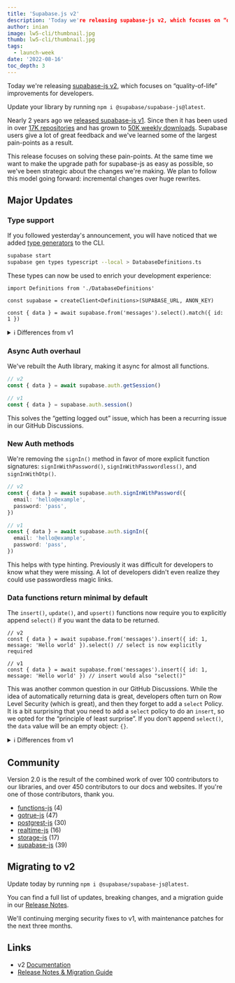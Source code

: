 ```yaml
---
title: 'Supabase.js v2'
description: 'Today we're releasing supabase-js v2, which focuses on “quality-of-life” improvements for developers.'
author: inian
image: lw5-cli/thumbnail.jpg
thumb: lw5-cli/thumbnail.jpg
tags:
  - launch-week
date: '2022-08-16'
toc_depth: 3
---
```


Today we're releasing [supabase-js v2](https://github.com/supabase/supabase-js), which focuses on “quality-of-life” improvements for developers.

Update your library by running `npm i @supabase/supabase-js@latest`.

Nearly 2 years ago we [released supabase-js v1](https://supabase.com/blog/improved-dx).
Since then it has been used in over [17K repositories](https://github.com/supabase/supabase-js/network/dependents?package_id=UGFja2FnZS04MjM3OTUyMDU%3D) and has grown
to [50K weekly downloads](https://www.npmjs.com/package/@supabase/supabase-js). Supabase users give a lot of great feedback and we've
learned some of the largest pain-points as a result.

This release focuses on solving these pain-points. At the same time we want to make the upgrade path for supabase-js as easy as possible,
so we've been strategic about the changes we're making. We plan to follow this model going forward: incremental changes over huge rewrites.

## Major Updates

### Type support

If you followed yesterday's announcement, you will have noticed that we added
[type generators](https://supabase.com/docs/reference/cli/usage#supabase-gen-types-typescript) to the CLI.

```bash
supabase start
supabase gen types typescript --local > DatabaseDefinitions.ts
```

These types can now be used to enrich your development experience:

```tsx
import Definitions from './DatabaseDefinitions'

const supabase = createClient<Definitions>(SUPABASE_URL, ANON_KEY)

const { data } = await supabase.from('messages').select().match({ id: 1 })
```

<details>

<summary>ℹ️ Differences from v1</summary>

<p>
  v1 also supported types, but the types were generated from the API rather than the database, so it
  lost a lot of detailed information. The library also required you to specify the definition in
  every function call, rather than at the client level.
</p>

<p>
  <code>supabase.from<Definitions['Message']>('messages').select('*')</code>
</p>

</details>

### Async Auth overhaul

We've rebuilt the Auth library, making it async for almost all functions.

```ts
// v2
const { data } = await supabase.auth.getSession()

// v1
const { data } = supabase.auth.session()
```

This solves the “getting logged out” issue, which has been a recurring issue in our GitHub Discussions.

### New Auth methods

We're removing the `signIn()` method in favor of more explicit function signatures:
`signInWithPassword()`, `signInWithPasswordless()`, and `signInWithOtp()`.

```ts
// v2
const { data } = await supabase.auth.signInWithPassword({
  email: 'hello@example',
  password: 'pass',
})

// v1
const { data } = await supabase.auth.signIn({
  email: 'hello@example',
  password: 'pass',
})
```

This helps with type hinting. Previously it was difficult for developers to know what they were missing.
A lot of developers didn't even realize they could use passwordless magic links.

### Data functions return minimal by default

The `insert()`, `update()`, and `upsert()` functions now require you to explicitly append `select()` if you want the data to be returned.

```tsx
// v2
const { data } = await supabase.from('messages').insert({ id: 1, message: 'Hello world' }).select() // select is now explicitly required

// v1
const { data } = await supabase.from('messages').insert({ id: 1, message: 'Hello world' }) // insert would also "select()"
```

This was another common question in our GitHub Discussions. While the idea of automatically returning data is great,
developers often turn on Row Level Security (which is great), and then they forget to add a `select` Policy.
It is a bit surprising that you need to add a `select` policy to do an `insert`, so we opted for the “principle of least surprise”.
If you don't append `select()`, the `data` value will be an empty object: `{}`.

<details>

<summary>ℹ️ Differences from v1</summary>

<p>
  Previously you could pass a `returning: 'minimal'` option to the `insert()`, `update()`, and
  `upsert()` statements. We've now made this the default behaviour.
</p>

</details>

## Community

Version 2.0 is the result of the combined work of over 100 contributors to our libraries, and over 450 contributors to our docs and websites.
If you're one of those contributors, thank you.

- [functions-js](https://github.com/supabase/functions-js/graphs/contributors) (4)
- [gotrue-js](https://github.com/supabase/gotrue-js/graphs/contributors) (47)
- [postgrest-js](https://github.com/supabase/postgrest-js/graphs/contributors) (30)
- [realtime-js](https://github.com/supabase/realtime-js/graphs/contributors) (16)
- [storage-js](https://github.com/supabase/storage-js/graphs/contributors) (17)
- [supabase-js](https://github.com/supabase/supabase-js/graphs/contributors) (39)

## Migrating to v2

Update today by running `npm i @supabase/supabase-js@latest`.

You can find a full list of updates, breaking changes, and a migration guide in our [Release Notes](https://supabase.com/docs/reference/javascript/release-notes).

We'll continuing merging security fixes to v1, with maintenance patches for the next three months.

## Links

- v2 [Documentation](https://supabase.com/docs/reference/javascript)
- [Release Notes & Migration Guide](https://supabase.com/docs/reference/javascript/release-notes)
